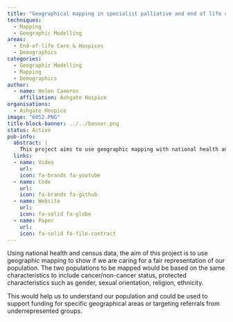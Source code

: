 ```yaml
---
title: "Geographical mapping in specialist palliative and end of life care"
techniques:
  - Mapping
  - Geographic Modelling
areas:
  - End-of-life Care & Hospices
  - Demographics
categories:
  - Geographic Modelling
  - Mapping
  - Demographics
author:
  - name: Helen Cameron
    affiliation: Ashgate Hospice
organisations:
  - Ashgate Hospice
image: "6052.PNG"
title-block-banner: ../../banner.png
status: Active
pub-info:
  abstract: |
    This project aims to use geographic mapping with national health and census data to assess if we are caring for a fair represent the population. It will map some characteristics to include cancer/non-cancer status and protected characteristics like gender, sexual orientation, religion, and ethnicity. This understanding can support funding for specific areas and target referrals from underrepresented groups.
  links:
  - name: Video
    url:
    icon: fa-brands fa-youtube
  - name: Code
    url:
    icon: fa-brands fa-github
  - name: Website
    url:
    icon: fa-solid fa-globe
  - name: Paper
    url:
    icon: fa-solid fa-file-contract
---
```


Using national health and census data, the aim of this project is to use geographic mapping to show if we are caring for a fair representation of our population. The two populations to be mapped would be based on the same characteristics to include cancer/non-cancer status, protected characteristics such as gender, sexual orientation, religion, ethnicity.

This would help us to understand our population and could be used to support funding for specific geographical areas or targeting referrals from underrepresented groups.
